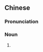 {{also|哥儿们}}
==Chinese==
{{zh-forms|s=哥儿们|type=21}}

===Pronunciation===
{{zh-pron
|m=gērmen,er=y
|cat=n
}}

===Noun===
{{zh-noun}}

# {{zh-erhua form of|word=哥們}}